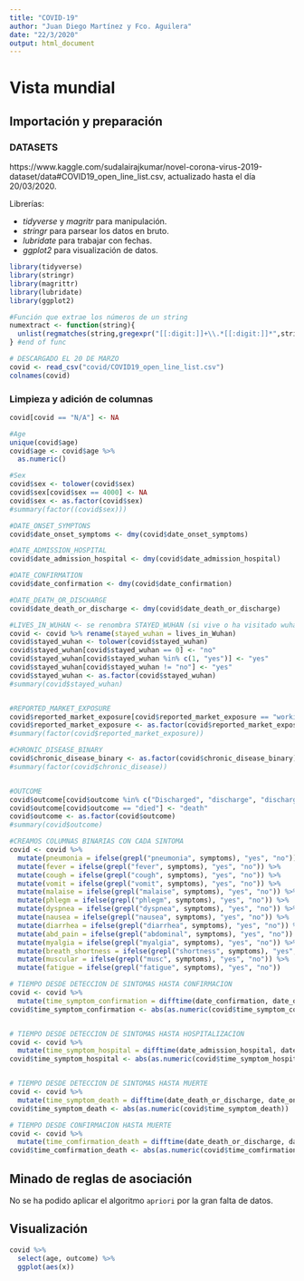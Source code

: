 ---
title: "COVID-19"
author: "Juan Diego Martínez y Fco. Aguilera"
date: "22/3/2020"
output: html_document
---

# Vista mundial
## Importación y preparación
### DATASETS
https://www.kaggle.com/sudalairajkumar/novel-corona-virus-2019-dataset/data#COVID19_open_line_list.csv, actualizado hasta el día 20/03/2020.

Librerías:

* *tidyverse* y *magritr* para manipulación.
* *stringr* para parsear los datos en bruto.
* *lubridate* para trabajar con fechas.
* *ggplot2* para visualización de datos.

```{r imporacion, warning = FALSE, message = FALSE}
library(tidyverse)
library(stringr)
library(magrittr)
library(lubridate)
library(ggplot2)

#Función que extrae los números de un string
numextract <- function(string){
  unlist(regmatches(string,gregexpr("[[:digit:]]+\\.*[[:digit:]]*",string)))
} #end of func

# DESCARGADO EL 20 DE MARZO
covid <- read_csv("covid/COVID19_open_line_list.csv")
colnames(covid)
```

### Limpieza y adición de columnas
```{r limpieza, warning = FALSE, message = FALSE}
covid[covid == "N/A"] <- NA

#Age
unique(covid$age)
covid$age <- covid$age %>%
  as.numeric()

#Sex
covid$sex <- tolower(covid$sex)
covid$sex[covid$sex == 4000] <- NA
covid$sex <- as.factor(covid$sex)
#summary(factor((covid$sex)))

#DATE_ONSET_SYMPTONS
covid$date_onset_symptoms <- dmy(covid$date_onset_symptoms)

#DATE_ADMISSION_HOSPITAL
covid$date_admission_hospital <- dmy(covid$date_admission_hospital)

#DATE_CONFIRMATION
covid$date_confirmation <- dmy(covid$date_confirmation)

#DATE_DEATH_OR_DISCHARGE
covid$date_death_or_discharge <- dmy(covid$date_death_or_discharge)

#LIVES_IN_WUHAN <- se renombra STAYED_WUHAN (si vive o ha visitado wuhan recientemente)
covid <- covid %>% rename(stayed_wuhan = lives_in_Wuhan)
covid$stayed_wuhan <- tolower(covid$stayed_wuhan)
covid$stayed_wuhan[covid$stayed_wuhan == 0] <- "no"
covid$stayed_wuhan[covid$stayed_wuhan %in% c(1, "yes")] <- "yes"
covid$stayed_wuhan[covid$stayed_wuhan != "no"] <- "yes"
covid$stayed_wuhan <- as.factor(covid$stayed_wuhan)
#summary(covid$stayed_wuhan)


#REPORTED_MARKET_EXPOSURE
covid$reported_market_exposure[covid$reported_market_exposure == "working in another market in Wuhan"] = "yes"
covid$reported_market_exposure <- as.factor(covid$reported_market_exposure)
#summary(factor(covid$reported_market_exposure))

#CHRONIC_DISEASE_BINARY
covid$chronic_disease_binary <- as.factor(covid$chronic_disease_binary)
#summary(factor(covid$chronic_disease))


#OUTCOME
covid$outcome[covid$outcome %in% c("Discharged", "discharge", "discharged", "recovered")] <- "discharge"
covid$outcome[covid$outcome == "died"] <- "death"
covid$outcome <- as.factor(covid$outcome)
#summary(covid$outcome)

#CREAMOS COLUMNAS BINARIAS CON CADA SINTOMA
covid <- covid %>%
  mutate(pneumonia = ifelse(grepl("pneumonia", symptoms), "yes", "no")) %>%
  mutate(fever = ifelse(grepl("fever", symptoms), "yes", "no")) %>%
  mutate(cough = ifelse(grepl("cough", symptoms), "yes", "no")) %>%
  mutate(vomit = ifelse(grepl("vomit", symptoms), "yes", "no")) %>%
  mutate(malaise = ifelse(grepl("malaise", symptoms), "yes", "no")) %>%
  mutate(phlegm = ifelse(grepl("phlegm", symptoms), "yes", "no")) %>%
  mutate(dyspnea = ifelse(grepl("dyspnea", symptoms), "yes", "no")) %>%
  mutate(nausea = ifelse(grepl("nausea", symptoms), "yes", "no")) %>%
  mutate(diarrhea = ifelse(grepl("diarrhea", symptoms), "yes", "no")) %>%
  mutate(abd_pain = ifelse(grepl("abdominal", symptoms), "yes", "no")) %>%
  mutate(myalgia = ifelse(grepl("myalgia", symptoms), "yes", "no")) %>%
  mutate(breath_shortness = ifelse(grepl("shortness", symptoms), "yes", "no")) %>%
  mutate(muscular = ifelse(grepl("musc", symptoms), "yes", "no")) %>%
  mutate(fatigue = ifelse(grepl("fatigue", symptoms), "yes", "no"))

# TIEMPO DESDE DETECCION DE SINTOMAS HASTA CONFIRMACION
covid <- covid %>%
  mutate(time_symptom_confirmation = difftime(date_confirmation, date_onset_symptoms, units = "days"))
covid$time_symptom_confirmation <- abs(as.numeric(covid$time_symptom_confirmation))


# TIEMPO DESDE DETECCION DE SINTOMAS HASTA HOSPITALIZACION
covid <- covid %>%
  mutate(time_symptom_hospital = difftime(date_admission_hospital, date_onset_symptoms, units = "days"))
covid$time_symptom_hospital <- abs(as.numeric(covid$time_symptom_hospital))


# TIEMPO DESDE DETECCION DE SINTOMAS HASTA MUERTE
covid <- covid %>%
  mutate(time_symptom_death = difftime(date_death_or_discharge, date_onset_symptoms, units = "days")) 
covid$time_symptom_death <- abs(as.numeric(covid$time_symptom_death))

# TIEMPO DESDE CONFIRMACION HASTA MUERTE
covid <- covid %>%
  mutate(time_comfirmation_death = difftime(date_death_or_discharge, date_confirmation, units = "days"))
covid$time_comfirmation_death <- abs(as.numeric(covid$time_comfirmation_death))
```


## Minado de reglas de asociación
No se ha podido aplicar el algoritmo `apriori` por la gran falta de datos.


## Visualización

```{r}
covid %>%
  select(age, outcome) %>%
  ggplot(aes(x))
```



